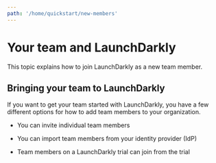 ```yaml
---
path: '/home/quickstart/new-members'
---
```


# Your team and LaunchDarkly

<Metadata timeToRead={props.timeToRead} lastModifiedDateFormatted={props.lastModifiedDateFormatted} />

This topic explains how to join LaunchDarkly as a new team member.

## Bringing your team to LaunchDarkly

If you want to get your team started with LaunchDarkly, you have a few different options for how to add team members to your organization.

- You can invite individual team members

- You can import team members from your identity provider (IdP)

- Team members on a LaunchDarkly trial can join from the trial
